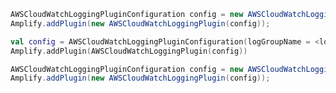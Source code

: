 <BlockSwitcher>
<Block name="Java">

```java
AWSCloudWatchLoggingPluginConfiguration config = new AWSCloudWatchLoggingPluginConfiguration (<log-group-name>, <region>, true, 2);
Amplify.addPlugin(new AWSCloudWatchLoggingPlugin(config));
```

</Block>
<Block name="Kotlin">

```kotlin
val config = AWSCloudWatchLoggingPluginConfiguration(logGroupName = <log-group-name>, region = <region>, localStoreMaxSizeInMB = 2)
Amplify.addPlugin(AWSCloudWatchLoggingPlugin(config))
```
</Block>
<Block name="RxJava">

```java
AWSCloudWatchLoggingPluginConfiguration config = new AWSCloudWatchLoggingPluginConfiguration (<log-group-name>, <region>, true, 2);
Amplify.addPlugin(new AWSCloudWatchLoggingPlugin(config));
```

</Block>
</BlockSwitcher>
